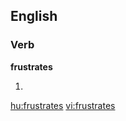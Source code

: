 
==English==

===Verb===
'''frustrates'''

# {{third-person singular of|[[frustrate]]}}

[[hu:frustrates]]
[[vi:frustrates]]